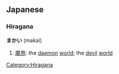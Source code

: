 ==Japanese==                                          

===Hiragana===
[[Category:Hiragana]]
'''まかい''' (makai)

# [[魔界]]: the [[daemon]] [[world]]; the [[devil]] [[world]]
